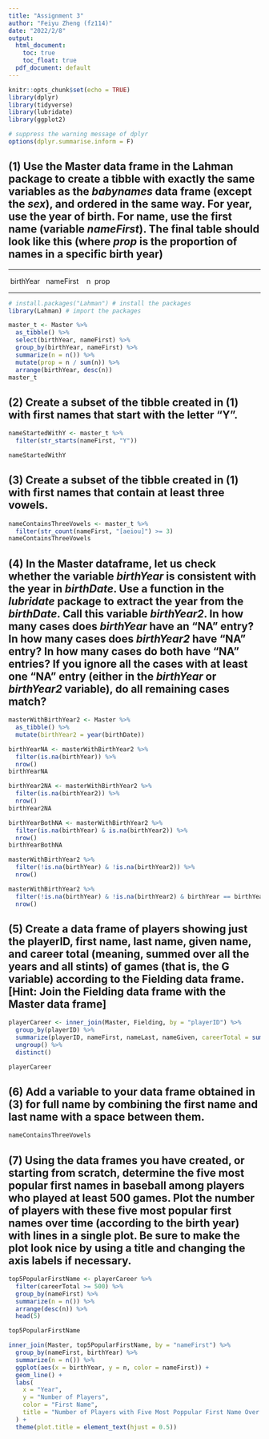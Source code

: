 ```yaml
---
title: "Assignment 3"
author: "Feiyu Zheng (fz114)"
date: "2022/2/8"
output:
  html_document:
    toc: true
    toc_float: true
  pdf_document: default
---
```


```r
knitr::opts_chunk$set(echo = TRUE)
library(dplyr)
library(tidyverse)
library(lubridate)
library(ggplot2)

# suppress the warning message of dplyr
options(dplyr.summarise.inform = F)
```

## (1) Use the Master data frame in the Lahman package to create a tibble with exactly the same variables as the *babynames* data frame (except the *sex*), and ordered in the same way. For year, use the year of birth. For name, use the first name (variable *nameFirst*). The final table should look like this (where *prop* is the proportion of names in a specific birth year)

------------------------------------------------------------------------

 birthYear   nameFirst    n  prop

------------------------------------------------------------------------

```r
# install.packages("Lahman") # install the packages
library(Lahman) # import the packages

master_t <- Master %>%
  as_tibble() %>%
  select(birthYear, nameFirst) %>%
  group_by(birthYear, nameFirst) %>%
  summarize(n = n()) %>%
  mutate(prop = n / sum(n)) %>%
  arrange(birthYear, desc(n))
master_t
```

## (2) Create a subset of the tibble created in (1) with first names that start with the letter "Y".

```r
nameStartedWithY <- master_t %>%
  filter(str_starts(nameFirst, "Y"))

nameStartedWithY
```

## (3) Create a subset of the tibble created in (1) with first names that contain at least three vowels.

```r
nameContainsThreeVowels <- master_t %>%
  filter(str_count(nameFirst, "[aeiou]") >= 3)
nameContainsThreeVowels
```

## (4) In the Master dataframe, let us check whether the variable *birthYear* is consistent with the year in *birthDate*. Use a function in the *lubridate* package to extract the year from the *birthDate*. Call this variable *birthYear2*. In how many cases does *birthYear* have an "NA" entry? In how many cases does *birthYear2* have "NA" entry? In how many cases do both have "NA" entries? If you ignore all the cases with at least one "NA" entry (either in the *birthYear* or *birthYear2* variable), do all remaining cases match?

```r
masterWithBirthYear2 <- Master %>%
  as_tibble() %>%
  mutate(birthYear2 = year(birthDate))
```

```r
birthYearNA <- masterWithBirthYear2 %>%
  filter(is.na(birthYear)) %>%
  nrow()
birthYearNA
```

```r
birthYear2NA <- masterWithBirthYear2 %>%
  filter(is.na(birthYear2)) %>%
  nrow()
birthYear2NA
```

```r
birthYearBothNA <- masterWithBirthYear2 %>%
  filter(is.na(birthYear) & is.na(birthYear2)) %>%
  nrow()
birthYearBothNA
```

```r
masterWithBirthYear2 %>%
  filter(!is.na(birthYear) & !is.na(birthYear2)) %>%
  nrow()

masterWithBirthYear2 %>%
  filter(!is.na(birthYear) & !is.na(birthYear2) & birthYear == birthYear2) %>%
  nrow()
```

## (5) Create a data frame of players showing just the playerID, first name, last name, given name, and career total (meaning, summed over all the years and all stints) of games (that is, the G variable) according to the Fielding data frame. [Hint: Join the Fielding data frame with the Master data frame]

```r

playerCareer <- inner_join(Master, Fielding, by = "playerID") %>%
  group_by(playerID) %>%
  summarize(playerID, nameFirst, nameLast, nameGiven, careerTotal = sum(G)) %>%
  ungroup() %>%
  distinct()

playerCareer
```

## (6) Add a variable to your data frame obtained in (3) for full name by combining the first name and last name with a space between them.

```r
nameContainsThreeVowels
```

## (7) Using the data frames you have created, or starting from scratch, determine the five most popular first names in baseball among players who played at least 500 games. Plot the number of players with these five most popular first names over time (according to the birth year) with lines in a single plot. Be sure to make the plot look nice by using a title and changing the axis labels if necessary.

```r
top5PopularFirstName <- playerCareer %>%
  filter(careerTotal >= 500) %>%
  group_by(nameFirst) %>%
  summarize(n = n()) %>%
  arrange(desc(n)) %>%
  head(5)

top5PopularFirstName

inner_join(Master, top5PopularFirstName, by = "nameFirst") %>%
  group_by(nameFirst, birthYear) %>%
  summarize(n = n()) %>%
  ggplot(aes(x = birthYear, y = n, color = nameFirst)) + 
  geom_line() + 
  labs(
    x = "Year",
    y = "Number of Players",
    color = "First Name",
    title = "Number of Players with Five Most Poppular First Name Over Time"
  ) + 
  theme(plot.title = element_text(hjust = 0.5))
```
